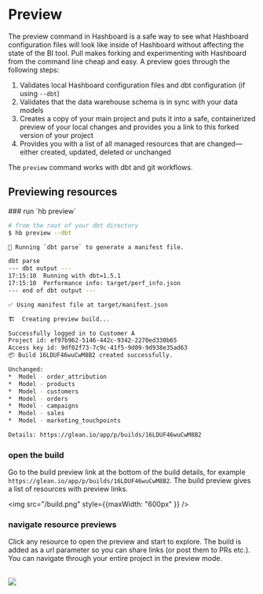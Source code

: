 
# Preview

The preview command in Hashboard is a safe way to see what Hashboard configuration files will look like inside of Hashboard without affecting the state of the BI tool.  Pull makes forking and experimenting with Hashboard from the command line cheap and easy.  A preview goes through the following steps:

1. Validates local Hashboard configuration files and dbt configuration (if using `--dbt`)
2. Validates that the data warehouse schema is in sync with your data models
3. Creates a copy of your main project and puts it into a safe, containerized preview of your local changes and provides you a link to this forked version of your project
4. Provides you with a list of all managed resources that are changed—either created, updated, deleted or unchanged

The `preview` command works with dbt and git workflows.
<br />
<Cards>
  <Card arrow icon=" " title="dbt workflows" href="/docs/data-ops/dbt-integration" />
  <Card arrow icon=" " title="git workflows" href="/docs/data-ops/git-integration" />
</Cards>


## Previewing resources

<Steps>
### run `hb preview`

```bash {30}
# from the root of your dbt directory
$ hb preview --dbt

🐇 Running `dbt parse` to generate a manifest file.

dbt parse
--- dbt output ---
17:15:10  Running with dbt=1.5.1
17:15:10  Performance info: target/perf_info.json
--- end of dbt output ---

✅ Using manifest file at target/manifest.json

🏗️  Creating preview build...

Successfully logged in to Customer A
Project id: ef97b962-5146-442c-9342-2270ed330b65
Access key id: 9df02f73-7c9c-41f5-9d09-9d938e35ad63
📦 Build 16LDUF46wuCwM8B2 created successfully.

Unchanged:
*  Model - order_attribution
*  Model - products
*  Model - customers
*  Model - orders
*  Model - campaigns
*  Model - sales
*  Model - marketing_touchpoints

Details: https://glean.io/app/p/builds/16LDUF46wuCwM8B2
```

### open the build

Go to the build preview link at the bottom of the build details, for example `https://glean.io/app/p/builds/16LDUF46wuCwM8B2`. The build preview gives a list of resources with preview links.
<br />

<img src="/build.png" style={{maxWidth: "600px" }} />


### navigate resource previews

Click any resource to open the preview and start to explore.  The build is added as a url parameter so you can share links (or post them to PRs etc.).  You can navigate through your entire project in the preview mode.

<br />

<img src="/preview.png" />

</Steps>
